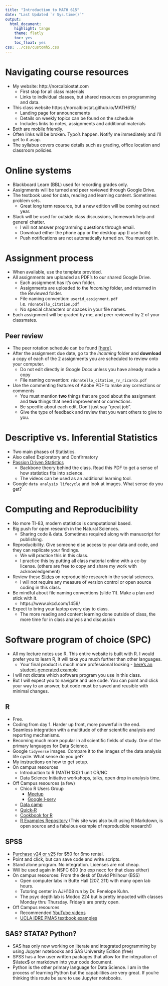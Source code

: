 ```yaml
---
title: "Introduction to MATH 615"
date: "Last Updated `r Sys.time()`"
output:
  html_document:
    highlight: tango
    theme: flatly
    toc: yes
    toc_float: yes
css: ../css/customh5.css
---
```


# Navigating course resources
* My website: http://norcalbiostat.com
    - First stop for all class materials
    - Links to individual classes, but shared resources on programming and data. 
* This class website https://norcalbiostat.github.io/MATH615/ 
    - Landing page for announcements
    - Details on weekly topics can be found on the schedule
    - Includes links to notes, assignments and additional materials
* Both are mobile friendly. 
* Often links will be broken. Typo's happen. Notify me immediately and I'll get to it asap. 
* The syllabus covers course details such as grading, office location and classroom policies. 


# Online systems

* Blackboard Learn (BBL) used for recording grades only.
* Assignments will be turned and peer reviewed through Google Drive. 
* The textbook used for data, reading and learning content. Sometimes problem sets. 
    - Great long term resource, but a new edition will be coming out next year. 
* Slack will be used for outside class discussions, homework help and general chatter. 
    - I will not answer programming questions through email. 
    - Download either the phone app or the desktop app (I use both) 
    - Push notifications are not automatically turned on. You must opt in. 

# Assignment process
* When available, use the template provided. 
* All assignments are uploaded as PDF's to our shared Google Drive. 
   - Each assignment has it's own folder. 
   - Assignments are uploaded to the _Incoming_ folder, and returned in the _Reviewed_ folder. 
   - File naming convention: `userid_assignment.pdf` i.e. `rdonatello_citation.pdf` 
   - No special characters or spaces in your file names. 
* Each assignment will be graded by me, and peer reviewed by 2 of your classmates. 

## Peer review
* The peer rotation schedule can be found [[here]](). 
* After the assignment due date, go to the _Incoming_ folder and **download** a copy of each of the 2 assignments you are scheduled to review onto your computer. 
    - Do not edit directly in Google Docs unless you have already made a copy
    - File naming convention: `rdonatello_citation_rv_ricardo.pdf`
* Use the commenting features of Adobe PDF to make any corrections or comments 
    - You must mention **two** things that are good about the assignment and **two** things that need improvement or corrections. 
    - Be specific about each edit. Don't just say "great job". 
    - Give the type of feedback and review that you want others to give to you. 

# Descriptive vs. Inferential Statistics
* Two main phases of Statistics. 
* Also called Exploratory and Confirmatory 
* [Passion Driven Statistics](../reading/PDS_Intro_Stat.pdf) 
    - Backbone theory behind the class. Read this PDF to get a sense of how statistics fits into science. 
    - The videos can be used as an additional learning tool. 
* Google `data analysis lifecycle` and look at images. What sense do you get? 


# Computing and Reproducibility

* No more TI-83, modern statistics is computational based. 
* Big push for open research in the Natural Sciences. 
    - Sharing code & data. Sometimes required along with manuscript for publishing. 
* Reproducibility. Give someone else access to your data and code, and they can replicate your findings. 
    - We will practice this in this class. 
    - I practice this by putting all class material online with a cc-by license. (others are free to copy and share my work with acknowledgement)
* Review these [Slides](http://benmarwick.github.io/UW-eScience-reproducibility-social-sciences/#/) on reproducible research in the social sciences.
    - I will not require any measure of version control or open source coding in this class. 
* Be mindful about file naming conventions (slide 11). Make a plan and stick with it. 
    * https://www.xkcd.com/1459/
* Expect to bring your laptop every day to class. 
    - The more reading and content learning done outside of class, the more time for in class analysis and discussion
    

# Software program of choice (SPC)   
* All my lecture notes use R. This entire website is built with R. I would prefer you to learn R, It will take you much further than other languages. 
    - Your final product is much more professional looking - [here's an student-generated example](../reading/Final_chem_report.pdf)
* I will not dictate which software program you use in this class. 
* But I will expect you to navigate and use code. You can point and click your way to an answer, but code must be saved and reusible with minimal changes. 

## R
* Free. 
* Coding from day 1. Harder up front, more powerful in the end. 
* Seamless integration with a multitude of other scientific analysis and reporting mechanisms. 
* Becoming much more popular in all scientific fields of study. One of the primary languages for Data Science. 
* Google `tidyverse` images. Compare it to the images of the data analysis life cycle. What sense do you get? 
* My [instructions](https://norcalbiostat.netlify.com/post/software-overview/) on how to get setup.
* On campus resources
    - Introduction to R (MATH 130) 1 unit CR/NC
    - Data Science Initiative workshops, talks, open drop in analysis time. 
* Off Campus resources (a few)
    - Chico R Users Group 
        - [Meetup](https://www.meetup.com/Chico-R-Users-Group/)
        - [Google l-serv](https://groups.google.com/forum/#!forum/chico-rug)
    - [Data camp](http://www.datacamp.com)
    - [Quick-R](http://www.statmethods.net/)
    - [Cookbook for R](http://www.cookbook-r.com/)
    - [R Examples Repository](http://dwoll.de/rexrepos/) (This site was also built using R Markdown, is open source and a fabulous example of reproducible research!)
   
   
## SPSS
* [Purchase v24 or v25](http://www-03.ibm.com/software/products/en/spss-stats-gradpack) for $50 for 6mo rental. 
* Point and click, but can save code and write scripts. 
* Stand alone program. No integration. Licenses are not cheap. 
* Will be used again in NSFC 600 (no exp necc for that class either)
* On campus resources: From the desk of David Philhour (BSS) 
    - Open computer labs in Butte Hall (207, 211) with many open lab hours.
    - Tutoring center in AJH108 run by Dr. Penelope Kuhn. 
    - The psyc depth lab is Modoc 224 but is pretty impacted with classes Monday thru Thursday. Friday's are pretty open.
* Off Campus resources
    - Recommended [YouTube videos](https://www.youtube.com/results?search_query=andy+field+spss+tutorials) 
    - [UCLA IDRE PMA5 textbook examples](https://stats.idre.ucla.edu/other/examples/pma5/)

## SAS? STATA? Python? 
* SAS has only now working on literate and integrated programming by using Jupyter notebooks and SAS University Edition (free)
* SPSS has a few user written packages that allow for the integration of $\latex$ or markdown into your code document. 
* Python is the other primary language for Data Science. I am in the process of learning Python but the capabilities are very great. If you're thinking this route be sure to use Jupyter notebooks. 


